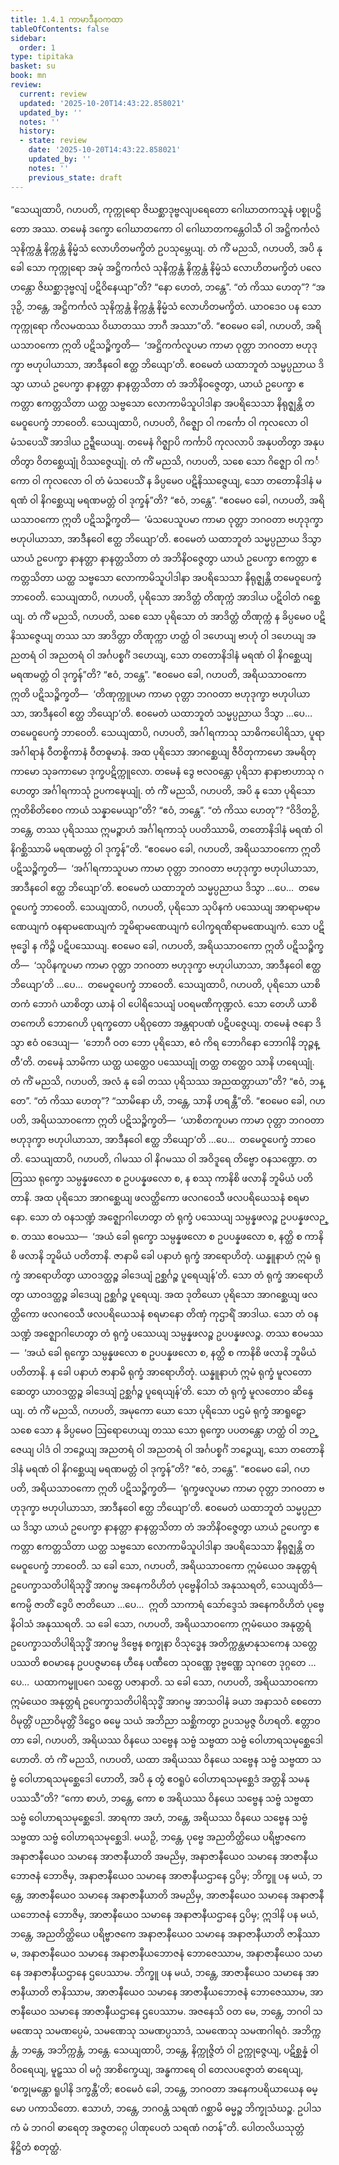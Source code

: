 ```yaml
---
title: 1.4.1 ကာမာဒီနဝကထာ
tableOfContents: false
sidebar:
  order: 1
type: tipitaka
basket: su
book: mn
review:
  current: review
  updated: '2025-10-20T14:43:22.858021'
  updated_by: ''
  notes: ''
  history:
  - state: review
    date: '2025-10-20T14:43:22.858021'
    updated_by: ''
    notes: ''
    previous_state: draft
---
```



<DynamicBreadcrumb />


<ReviewStatus review={frontmatter.review} showDetails={true} />

<HypothesisAnnotation frontmatter={frontmatter} />

<Division number="42" book="mn" e="ch" v="24" p="97">

<Paragraph number="79" book="mn">
“သေယျထာပိ, ဂဟပတိ, ကုက္ကုရော ဇိဃစ္ဆာဒုဗ္ဗလျပရေတော ဂေါဃာတကသူနံ ပစ္စုပဋ္ဌိတော အဿ. တမေနံ ဒက္ခော ဂေါဃာတကော ဝါ ဂေါဃာတကန္တေဝါသီ ဝါ အဋ္ဌိကင်္ကလံ သုနိက္ကန္တံ နိက္ကန္တံ နိမ္မံသံ လောဟိတမက္ခိတံ ဥပသုမ္ဘေယျ. တံ ကိံ မညသိ, ဂဟပတိ, အပိ နု ခေါ သော ကုက္ကုရော အမုံ အဋ္ဌိကင်္ကလံ သုနိက္ကန္တံ နိက္ကန္တံ နိမ္မံသံ လောဟိတမက္ခိတံ ပလေဟန္တော ဇိဃစ္ဆာဒုဗ္ဗလျံ ပဋိဝိနေယျာ”တိ?
</Paragraph>

<Paragraph number="80" book="mn">
“နော ဟေတံ, ဘန္တေ”.
</Paragraph>

<Paragraph number="81" book="mn">
“တံ ကိဿ ဟေတု”?
</Paragraph>

<Paragraph number="82" book="mn">
“အဒုဉှိ, ဘန္တေ, အဋ္ဌိကင်္ကလံ သုနိက္ကန္တံ နိက္ကန္တံ နိမ္မံသံ လောဟိတမက္ခိတံ. ယာဝဒေဝ ပန သော ကုက္ကုရော ကိလမထဿ ဝိဃာတဿ ဘာဂီ အဿာ”တိ. “ဧဝမေဝ ခေါ, ဂဟပတိ, အရိယသာဝကော ဣတိ ပဋိသဉ္စိက္ခတိ—  ‘အဋ္ဌိကင်္ကလူပမာ ကာမာ ဝုတ္တာ ဘဂဝတာ ဗဟုဒုက္ခာ ဗဟုပါယာသာ, အာဒီနဝေါ ဧတ္ထ ဘိယျော’တိ. ဧဝမေတံ ယထာဘူတံ သမ္မပ္ပညာယ ဒိသွာ ယာယံ ဥပေက္ခာ နာနတ္တာ နာနတ္တသိတာ တံ အဘိနိဝဇ္ဇေတွာ, ယာယံ ဥပေက္ခာ ဧကတ္တာ ဧကတ္တသိတာ ယတ္ထ သဗ္ဗသော လောကာမိသူပါဒါနာ အပရိသေသာ နိရုဇ္ဈန္တိ တမေဝူပေက္ခံ ဘာဝေတိ.
</Paragraph>

</Division>
<Division number="43" book="mn" e="ch" v="24" p="98">

<Paragraph number="83" book="mn">
သေယျထာပိ, ဂဟပတိ, ဂိဇ္ဈော ဝါ ကင်္ကော ဝါ ကုလလော ဝါ မံသပေသိံ အာဒါယ ဥဍ္ဍီယေယျ. တမေနံ ဂိဇ္ဈာပိ ကင်္ကာပိ ကုလလာပိ အနုပတိတွာ အနုပတိတွာ ဝိတစ္ဆေယျုံ ဝိဿဇ္ဇေယျုံ. တံ ကိံ မညသိ, ဂဟပတိ, သစေ သော ဂိဇ္ဈော ဝါ ကင်္ကော ဝါ ကုလလော ဝါ တံ မံသပေသိံ န ခိပ္ပမေဝ ပဋိနိဿဇ္ဇေယျ, သော တတောနိဒါနံ မရဏံ ဝါ နိဂစ္ဆေယျ မရဏမတ္တံ ဝါ ဒုက္ခန်”တိ?
</Paragraph>

<Paragraph number="84" book="mn">
“ဧဝံ, ဘန္တေ”.
</Paragraph>

<Paragraph number="85" book="mn">
“ဧဝမေဝ ခေါ, ဂဟပတိ, အရိယသာဝကော ဣတိ ပဋိသဉ္စိက္ခတိ—  ‘မံသပေသူပမာ ကာမာ ဝုတ္တာ ဘဂဝတာ ဗဟုဒုက္ခာ ဗဟုပါယာသာ, အာဒီနဝေါ ဧတ္ထ ဘိယျော’တိ. ဧဝမေတံ ယထာဘူတံ သမ္မပ္ပညာယ ဒိသွာ ယာယံ ဥပေက္ခာ နာနတ္တာ နာနတ္တသိတာ တံ အဘိနိဝဇ္ဇေတွာ ယာယံ ဥပေက္ခာ ဧကတ္တာ ဧကတ္တသိတာ ယတ္ထ သဗ္ဗသော လောကာမိသူပါဒါနာ အပရိသေသာ နိရုဇ္ဈန္တိ တမေဝူပေက္ခံ ဘာဝေတိ.
</Paragraph>

</Division>
<Division number="44" book="mn" e="ch" v="24" p="99">

<Paragraph number="86" book="mn">
သေယျထာပိ, ဂဟပတိ, ပုရိသော အာဒိတ္တံ တိဏုက္ကံ အာဒါယ ပဋိဝါတံ ဂစ္ဆေယျ. တံ ကိံ မညသိ, ဂဟပတိ, သစေ သော ပုရိသော တံ အာဒိတ္တံ တိဏုက္ကံ န ခိပ္ပမေဝ ပဋိနိဿဇ္ဇေယျ တဿ သာ အာဒိတ္တာ တိဏုက္ကာ ဟတ္ထံ ဝါ ဒဟေယျ ဗာဟုံ ဝါ ဒဟေယျ အညတရံ ဝါ အညတရံ ဝါ အင်္ဂပစ္စင်္ဂံ ဒဟေယျ, သော တတောနိဒါနံ မရဏံ ဝါ နိဂစ္ဆေယျ မရဏမတ္တံ ဝါ ဒုက္ခန်”တိ?
</Paragraph>

<Paragraph number="87" book="mn">
“ဧဝံ, ဘန္တေ”.
</Paragraph>

<Paragraph number="88" book="mn">
“ဧဝမေဝ ခေါ, ဂဟပတိ, အရိယသာဝကော ဣတိ ပဋိသဉ္စိက္ခတိ—  ‘တိဏုက္ကူပမာ ကာမာ ဝုတ္တာ ဘဂဝတာ ဗဟုဒုက္ခာ ဗဟုပါယာသာ, အာဒီနဝေါ ဧတ္ထ ဘိယျော’တိ. ဧဝမေတံ ယထာဘူတံ သမ္မပ္ပညာယ ဒိသွာ …ပေ…  တမေဝူပေက္ခံ ဘာဝေတိ.
</Paragraph>

</Division>
<Division number="45" book="mn" e="ch" v="24" p="100">

<Paragraph number="89" book="mn">
သေယျထာပိ, ဂဟပတိ, အင်္ဂါရကာသု သာဓိကပေါရိသာ, ပူရာ အင်္ဂါရာနံ ဝီတစ္စိကာနံ ဝီတဓူမာနံ. အထ ပုရိသော အာဂစ္ဆေယျ ဇီဝိတုကာမော အမရိတုကာမော သုခကာမော ဒုက္ခပဋိက္ကူလော. တမေနံ ဒွေ ဗလဝန္တော ပုရိသာ နာနာဗာဟာသု ဂဟေတွာ အင်္ဂါရကာသုံ ဥပကဍ္ဎေယျုံ. တံ ကိံ မညသိ, ဂဟပတိ, အပိ နု သော ပုရိသော ဣတိစိတိစေဝ ကာယံ သန္နာမေယျာ”တိ?
</Paragraph>

<Paragraph number="90" book="mn">
“ဧဝံ, ဘန္တေ”.
</Paragraph>

<Paragraph number="91" book="mn">
“တံ ကိဿ ဟေတု”?
</Paragraph>

<Paragraph number="92" book="mn">
“ဝိဒိတဉှိ, ဘန္တေ, တဿ ပုရိသဿ ဣမဉ္စာဟံ အင်္ဂါရကာသုံ ပပတိဿာမိ, တတောနိဒါနံ မရဏံ ဝါ နိဂစ္ဆိဿာမိ မရဏမတ္တံ ဝါ ဒုက္ခန်”တိ. “ဧဝမေဝ ခေါ, ဂဟပတိ, အရိယသာဝကော ဣတိ ပဋိသဉ္စိက္ခတိ—  ‘အင်္ဂါရကာသူပမာ ကာမာ ဝုတ္တာ ဘဂဝတာ ဗဟုဒုက္ခာ ဗဟုပါယာသာ, အာဒီနဝေါ ဧတ္ထ ဘိယျော’တိ. ဧဝမေတံ ယထာဘူတံ သမ္မပ္ပညာယ ဒိသွာ …ပေ…  တမေဝူပေက္ခံ ဘာဝေတိ.
</Paragraph>

</Division>
<Division number="46" book="mn" e="ch" v="24" p="102">

<Paragraph number="93" book="mn">
သေယျထာပိ, ဂဟပတိ, ပုရိသော သုပိနကံ ပဿေယျ အာရာမရာမဏေယျကံ ဝနရာမဏေယျကံ ဘူမိရာမဏေယျကံ ပေါက္ခရဏိရာမဏေယျကံ. သော ပဋိဗုဒ္ဓေါ န ကိဉ္စိ ပဋိပဿေယျ. ဧဝမေဝ ခေါ, ဂဟပတိ, အရိယသာဝကော ဣတိ ပဋိသဉ္စိက္ခတိ—  ‘သုပိနကူပမာ ကာမာ ဝုတ္တာ ဘဂဝတာ ဗဟုဒုက္ခာ ဗဟုပါယာသာ, အာဒီနဝေါ ဧတ္ထ ဘိယျော’တိ …ပေ…  တမေဝူပေက္ခံ ဘာဝေတိ.
</Paragraph>

</Division>
<Division number="47" book="mn" e="ch" v="24" p="104">

<Paragraph number="94" book="mn">
သေယျထာပိ, ဂဟပတိ, ပုရိသော ယာစိတကံ ဘောဂံ ယာစိတွာ ယာနံ ဝါ ပေါရိသေယျံ ပဝရမဏိကုဏ္ဍလံ. သော တေဟိ ယာစိတကေဟိ ဘောဂေဟိ ပုရက္ခတော ပရိဝုတော အန္တရာပဏံ ပဋိပဇ္ဇေယျ. တမေနံ ဇနော ဒိသွာ ဧဝံ ဝဒေယျ—  ‘ဘောဂီ ဝတ ဘော ပုရိသော, ဧဝံ ကိရ ဘောဂိနော ဘောဂါနိ ဘုဉ္ဇန္တီ’တိ. တမေနံ သာမိကာ ယတ္ထ ယတ္ထေဝ ပဿေယျုံ တတ္ထ တတ္ထေဝ သာနိ ဟရေယျုံ. တံ ကိံ မညသိ, ဂဟပတိ, အလံ နု ခေါ တဿ ပုရိသဿ အညထတ္တာယာ”တိ?
</Paragraph>

<Paragraph number="95" book="mn">
“ဧဝံ, ဘန္တေ”.
</Paragraph>

<Paragraph number="96" book="mn">
“တံ ကိဿ ဟေတု”?
</Paragraph>

<Paragraph number="97" book="mn">
“သာမိနော ဟိ, ဘန္တေ, သာနိ ဟရန္တီ”တိ. “ဧဝမေဝ ခေါ, ဂဟပတိ, အရိယသာဝကော ဣတိ ပဋိသဉ္စိက္ခတိ—  ‘ယာစိတကူပမာ ကာမာ ဝုတ္တာ ဘဂဝတာ ဗဟုဒုက္ခာ ဗဟုပါယာသာ, အာဒီနဝေါ ဧတ္ထ ဘိယျော’တိ …ပေ…  တမေဝူပေက္ခံ ဘာဝေတိ.
</Paragraph>

</Division>
<Division number="48" book="mn" e="ch" v="24" p="105">

<Paragraph number="98" book="mn">
သေယျထာပိ, ဂဟပတိ, ဂါမဿ ဝါ နိဂမဿ ဝါ အဝိဒူရေ တိဗ္ဗော ဝနသဏ္ဍော. တတြဿ ရုက္ခော သမ္ပန္နဖလော စ ဥပပန္နဖလော စ, န စဿု ကာနိစိ ဖလာနိ ဘူမိယံ ပတိတာနိ. အထ ပုရိသော အာဂစ္ဆေယျ ဖလတ္ထိကော ဖလဂဝေသီ ဖလပရိယေသနံ စရမာနော. သော တံ ဝနသဏ္ဍံ အဇ္ဈောဂါဟေတွာ တံ ရုက္ခံ ပဿေယျ သမ္ပန္နဖလဉ္စ ဥပပန္နဖလဉ္စ. တဿ ဧဝမဿ—  ‘အယံ ခေါ ရုက္ခော သမ္ပန္နဖလော စ ဥပပန္နဖလော စ, နတ္ထိ စ ကာနိစိ ဖလာနိ ဘူမိယံ ပတိတာနိ. ဇာနာမိ ခေါ ပနာဟံ ရုက္ခံ အာရောဟိတုံ. ယန္နူနာဟံ ဣမံ ရုက္ခံ အာရောဟိတွာ ယာဝဒတ္ထဉ္စ ခါဒေယျံ ဥစ္ဆင်္ဂဉ္စ ပူရေယျန်’တိ. သော တံ ရုက္ခံ အာရောဟိတွာ ယာဝဒတ္ထဉ္စ ခါဒေယျ ဥစ္ဆင်္ဂဉ္စ ပူရေယျ. အထ ဒုတိယော ပုရိသော အာဂစ္ဆေယျ ဖလတ္ထိကော ဖလဂဝေသီ ဖလပရိယေသနံ စရမာနော တိဏှံ ကုဌာရိံ အာဒါယ. သော တံ ဝနသဏ္ဍံ အဇ္ဈောဂါဟေတွာ တံ ရုက္ခံ ပဿေယျ သမ္ပန္နဖလဉ္စ ဥပပန္နဖလဉ္စ. တဿ ဧဝမဿ—  ‘အယံ ခေါ ရုက္ခော သမ္ပန္နဖလော စ ဥပပန္နဖလော စ, နတ္ထိ စ ကာနိစိ ဖလာနိ ဘူမိယံ ပတိတာနိ. န ခေါ ပနာဟံ ဇာနာမိ ရုက္ခံ အာရောဟိတုံ. ယန္နူနာဟံ ဣမံ ရုက္ခံ မူလတော ဆေတွာ ယာဝဒတ္ထဉ္စ ခါဒေယျံ ဥစ္ဆင်္ဂဉ္စ ပူရေယျန်’တိ. သော တံ ရုက္ခံ မူလတောဝ ဆိန္ဒေယျ. တံ ကိံ မညသိ, ဂဟပတိ, အမုကော ယော သော ပုရိသော ပဌမံ ရုက္ခံ အာရူဠှော သစေ သော န ခိပ္ပမေဝ ဩရောဟေယျ တဿ သော ရုက္ခော ပပတန္တော ဟတ္ထံ ဝါ ဘဉ္ဇေယျ ပါဒံ ဝါ ဘဉ္ဇေယျ အညတရံ ဝါ အညတရံ ဝါ အင်္ဂပစ္စင်္ဂံ ဘဉ္ဇေယျ, သော တတောနိဒါနံ မရဏံ ဝါ နိဂစ္ဆေယျ မရဏမတ္တံ ဝါ ဒုက္ခန်”တိ?
</Paragraph>

<Paragraph number="99" book="mn">
“ဧဝံ, ဘန္တေ”.
</Paragraph>

<Paragraph number="100" book="mn">
“ဧဝမေဝ ခေါ, ဂဟပတိ, အရိယသာဝကော ဣတိ ပဋိသဉ္စိက္ခတိ—  ‘ရုက္ခဖလူပမာ ကာမာ ဝုတ္တာ ဘဂဝတာ ဗဟုဒုက္ခာ ဗဟုပါယာသာ, အာဒီနဝေါ ဧတ္ထ ဘိယျော’တိ. ဧဝမေတံ ယထာဘူတံ သမ္မပ္ပညာယ ဒိသွာ ယာယံ ဥပေက္ခာ နာနတ္တာ နာနတ္တသိတာ တံ အဘိနိဝဇ္ဇေတွာ ယာယံ ဥပေက္ခာ ဧကတ္တာ ဧကတ္တသိတာ ယတ္ထ သဗ္ဗသော လောကာမိသူပါဒါနာ အပရိသေသာ နိရုဇ္ဈန္တိ တမေဝူပေက္ခံ ဘာဝေတိ.
</Paragraph>

</Division>
<Division number="49" book="mn" e="ch" v="24" p="107">

<Paragraph number="101" book="mn">
သ ခေါ သော, ဂဟပတိ, အရိယသာဝကော ဣမံယေဝ အနုတ္တရံ ဥပေက္ခာသတိပါရိသုဒ္ဓိံ အာဂမ္မ အနေကဝိဟိတံ ပုဗ္ဗေနိဝါသံ အနုဿရတိ, သေယျထိဒံ—  ဧကမ္ပိ ဇာတိံ ဒွေပိ ဇာတိယော …ပေ…  ဣတိ သာကာရံ သော်ဒ္ဒေသံ အနေကဝိဟိတံ ပုဗ္ဗေနိဝါသံ အနုဿရတိ.
</Paragraph>

<Paragraph number="102" book="mn">
သ ခေါ သော, ဂဟပတိ, အရိယသာဝကော ဣမံယေဝ အနုတ္တရံ ဥပေက္ခာသတိပါရိသုဒ္ဓိံ အာဂမ္မ ဒိဗ္ဗေန စက္ခုနာ ဝိသုဒ္ဓေန အတိက္ကန္တမာနုသကေန သတ္တေ ပဿတိ စဝမာနေ ဥပပဇ္ဇမာနေ ဟီနေ ပဏီတေ သုဝဏ္ဏေ ဒုဗ္ဗဏ္ဏေ သုဂတေ ဒုဂ္ဂတေ …ပေ…  ယထာကမ္မူပဂေ သတ္တေ ပဇာနာတိ.
</Paragraph>

<Paragraph number="103" book="mn">
သ ခေါ သော, ဂဟပတိ, အရိယသာဝကော ဣမံယေဝ အနုတ္တရံ ဥပေက္ခာသတိပါရိသုဒ္ဓိံ အာဂမ္မ အာသဝါနံ ခယာ အနာသဝံ စေတောဝိမုတ္တိံ ပညာဝိမုတ္တိံ ဒိဋ္ဌေဝ ဓမ္မေ သယံ အဘိညာ သစ္ဆိကတွာ ဥပသမ္ပဇ္ဇ ဝိဟရတိ. ဧတ္တာဝတာ ခေါ, ဂဟပတိ, အရိယဿ ဝိနယေ သဗ္ဗေန သဗ္ဗံ သဗ္ဗထာ သဗ္ဗံ ဝေါဟာရသမုစ္ဆေဒေါ ဟောတိ.
</Paragraph>

</Division>
<Division number="50" book="mn" e="ch" v="24" p="110">

<Paragraph number="104" book="mn">
တံ ကိံ မညသိ, ဂဟပတိ, ယထာ အရိယဿ ဝိနယေ သဗ္ဗေန သဗ္ဗံ သဗ္ဗထာ သဗ္ဗံ ဝေါဟာရသမုစ္ဆေဒေါ ဟောတိ, အပိ နု တွံ ဧဝရူပံ ဝေါဟာရသမုစ္ဆေဒံ အတ္တနိ သမနုပဿသီ”တိ? “ကော စာဟံ, ဘန္တေ, ကော စ အရိယဿ ဝိနယေ သဗ္ဗေန သဗ္ဗံ သဗ္ဗထာ သဗ္ဗံ ဝေါဟာရသမုစ္ဆေဒေါ. အာရကာ အဟံ, ဘန္တေ, အရိယဿ ဝိနယေ သဗ္ဗေန သဗ္ဗံ သဗ္ဗထာ သဗ္ဗံ ဝေါဟာရသမုစ္ဆေဒါ. မယဉှိ, ဘန္တေ, ပုဗ္ဗေ အညတိတ္ထိယေ ပရိဗ္ဗာဇကေ အနာဇာနီယေဝ သမာနေ အာဇာနီယာတိ အမညိမှ, အနာဇာနီယေဝ သမာနေ အာဇာနီယဘောဇနံ ဘောဇိမှ, အနာဇာနီယေဝ သမာနေ အာဇာနီယဌာနေ ဌပိမှ; ဘိက္ခူ ပန မယံ, ဘန္တေ, အာဇာနီယေဝ သမာနေ အနာဇာနီယာတိ အမညိမှ, အာဇာနီယေဝ သမာနေ အနာဇာနီယဘောဇနံ ဘောဇိမှ, အာဇာနီယေဝ သမာနေ အနာဇာနီယဌာနေ ဌပိမှ; ဣဒါနိ ပန မယံ, ဘန္တေ, အညတိတ္ထိယေ ပရိဗ္ဗာဇကေ အနာဇာနီယေဝ သမာနေ အနာဇာနီယာတိ ဇာနိဿာမ, အနာဇာနီယေဝ သမာနေ အနာဇာနီယဘောဇနံ ဘောဇေဿာမ, အနာဇာနီယေဝ သမာနေ အနာဇာနီယဌာနေ ဌပေဿာမ. ဘိက္ခူ ပန မယံ, ဘန္တေ, အာဇာနီယေဝ သမာနေ အာဇာနီယာတိ ဇာနိဿာမ, အာဇာနီယေဝ သမာနေ အာဇာနီယဘောဇနံ ဘောဇေဿာမ, အာဇာနီယေဝ သမာနေ အာဇာနီယဌာနေ ဌပေဿာမ. အဇနေသိ ဝတ မေ, ဘန္တေ, ဘဂဝါ သမဏေသု သမဏပ္ပေမံ, သမဏေသု သမဏပ္ပသာဒံ, သမဏေသု သမဏဂါရဝံ. အဘိက္ကန္တံ, ဘန္တေ, အဘိက္ကန္တံ, ဘန္တေ. သေယျထာပိ, ဘန္တေ, နိက္ကုဇ္ဇိတံ ဝါ ဥက္ကုဇ္ဇေယျ, ပဋိစ္ဆန္နံ ဝါ ဝိဝရေယျ, မူဠှဿ ဝါ မဂ္ဂံ အာစိက္ခေယျ, အန္ဓကာရေ ဝါ တေလပဇ္ဇောတံ ဓာရေယျ, ‘စက္ခုမန္တော ရူပါနိ ဒက္ခန္တီ’တိ; ဧဝမေဝံ ခေါ, ဘန္တေ, ဘဂဝတာ အနေကပရိယာယေန ဓမ္မော ပကာသိတော. ဧသာဟံ, ဘန္တေ, ဘဂဝန္တံ သရဏံ ဂစ္ဆာမိ ဓမ္မဉ္စ ဘိက္ခုသံဃဉ္စ. ဥပါသကံ မံ ဘဂဝါ ဓာရေတု အဇ္ဇတဂ္ဂေ ပါဏုပေတံ သရဏံ ဂတန်”တိ.

</Paragraph>
</Division>

<Paragraph number="105" type="center" book="mn">
ပေါတလိယသုတ္တံ နိဋ္ဌိတံ စတုတ္ထံ.
</Paragraph>
